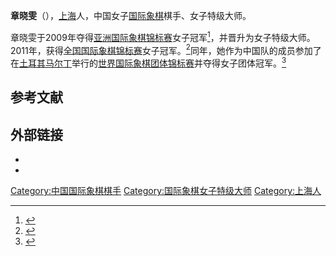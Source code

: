{{Infobox chess player
|image = 
|name = 章晓雯
|caption = 
|birthname =
|country = {{PRC}}
|birth_date = {{Birth date and age|1989|2|24}}
|birth_place = {{CHN}}[[上海市|上海市]]
|death_date = 
|death_place = 
|title = 女子特级大师（2009年）
|worldchampion = 
|womensworldchampion = 
|rating =
|peakrating = 2437（2010年3月）
|FideID = 8603219
}}
'''章晓雯'''（{{bd|1989年|2月24日}}），[[上海|上海]]人，中国女子[[国际象棋|国际象棋]]棋手、女子特级大师。

章晓雯于2009年夺得[[亚洲国际象棋锦标赛|亚洲国际象棋锦标赛]]女子冠军<ref>{{cite web|title=Ganguly, Zhang win Asian Championships|url=http://en.chessbase.com/post/ganguly-zhang-win-asian-championships|publisher=ChessBase|accessdate=6 November 2015|date=2009-05-31|archive-date=2020-11-29|archive-url=https://web.archive.org/web/20201129141249/https://en.chessbase.com/post/ganguly-zhang-win-asian-championships|dead-url=no}}</ref>，并晋升为女子特级大师。2011年，获得[[全国国际象棋锦标赛|全国国际象棋锦标赛]]女子冠军。<ref>{{cite web|url=http://www.chessbase.com/newsdetail.asp?newsid=7140|title=2011 Chinese Championship Ding Liren and Zhang Xiaowen win!|date=2011-04-11|publisher=ChessBase.com|accessdate=11 April 2011|archive-date=2012-11-09|archive-url=https://web.archive.org/web/20121109185353/http://chessbase.com/newsdetail.asp?newsid=7140|dead-url=no}}</ref>同年，她作为中国队的成员参加了在[[土耳其|土耳其]][[马尔丁|马尔丁]]举行的[[世界国际象棋团体锦标赛|世界国际象棋团体锦标赛]]并夺得女子团体冠军。<ref>{{cite web|url=http://www.sports.cn/zt/2014cwmt/xwdt/2014-04-21/2320503.html|title=选手介绍之章晓雯|work=第四届国际象棋国际女子名人赛|access-date=2016-03-24|archive-date=2014-07-02|archive-url=https://web.archive.org/web/20140702121454/http://www.sports.cn/zt/2014cwmt/xwdt/2014-04-21/2320503.html|dead-url=no}}</ref>

== 参考文献 ==
{{reflist}}

== 外部链接 ==
*{{fide|id=8603219}}
*{{Chessgames player|87910}}

{{start box}}
{{succession box 
|before= [[塔尼娅·萨奇德夫|塔尼娅·萨奇德夫]] 
|title=  [[亚洲国际象棋锦标赛|亚洲国际象棋女子冠军]] 
|years=  2009年
|after=  [[阿图莎·普尔卡希扬|阿图莎·普尔卡希扬]]
}}
{{succession box 
|before= [[居文君|居文君]]
|title=  [[全国国际象棋锦标赛|中国国际象棋女子冠军]] 
|years=  2011年
|after=  [[黄茜|黄茜]]
}}
{{end box}}

{{chess-bio-stub}}
[[Category:中国国际象棋棋手|Category:中国国际象棋棋手]]
[[Category:国际象棋女子特级大师|Category:国际象棋女子特级大师]]
[[Category:上海人|Category:上海人]]